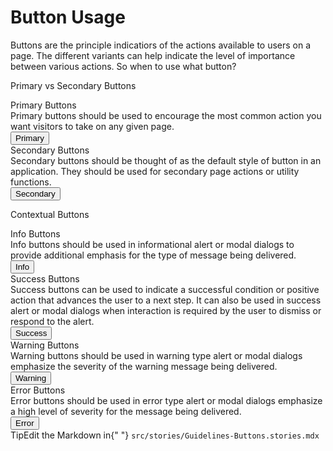 
<Meta title="Guidelines/Button Usage" />

# Button Usage

Buttons are the principle indicatiors of the actions available to users on a page. The different variants can help indicate the level of importance between various actions.  So when to use what button?

Primary vs Secondary Buttons

<div className="link-list single-row">
  <div  className="link-item flex-container">
    <span className="flex-child">
      <span class="subheading">Primary Buttons</span>
      <div>Primary buttons should be used  to encourage the most common action you want visitors to take on any given page.</div>
    </span>
    <span>
      <button className=" button button-primary ">Primary</button>
    </span>
  </div>

  <div  className="link-item flex-container">
    <span className="flex-child">
      <span class="subheading">Secondary Buttons</span>
      <div>Secondary buttons should be thought of as the default style of button in an
      application. They should be used for secondary page actions or utility
      functions.</div>
    </span>
    <span>
      <button className=" button button-secondary ">Secondary</button>
    </span>
  </div>
</div>

Contextual Buttons

<div className="link-list">
  <div
    className="link-item flex-container"
    href=""
    target="_blank"
  >
    <span className="flex-child">
      <span class="subheading">Info Buttons</span>
      <div>
      Info buttons should be used in informational alert or modal dialogs to provide additional emphasis for the type of message being delivered.
      </div>
    </span>
    <span>
      <button className=" button button-info ">Info</button>
    </span>
  </div>
 <div
    className="link-item flex-container"
    href=""
    target="_blank"
  >
    <span className="flex-child">
      <span class="subheading">Success Buttons</span>
      <div>
        Success buttons can be used to indicate a successful condition or positive action that advances the user to a next step.  It can also be used in success alert or modal dialogs when interaction is required by the user to dismiss or respond to the alert.
      </div>
    </span>
    <span>
      <button className=" button button-success ">Success</button>
    </span>
  </div>
  <div
    className="link-item flex-container"
    href=""
    target="_blank">
    <span className="flex-child">
      <span class="subheading">Warning Buttons</span>
      <div>
      Warning buttons should be used in warning type alert or modal dialogs emphasize the severity of the warning  message being delivered.
      </div>
    </span>
    <span>
      <button className=" button button-warning ">Warning</button>
    </span>
  </div>
    <div
    className="link-item flex-container"
    href=""
    target="_blank">
    <span className="flex-child">
      <span class="subheading">Error Buttons</span>
      <div>
            Error buttons should be used in error type alert or modal dialogs emphasize a high level of severity for the message being delivered.
      </div>
    </span>
    <span>
      <button className=" button  button-error ">Error</button>
    </span>
  </div>
</div>

<div className="tip-wrapper">
	<span className="tip">Tip</span>Edit the Markdown in{" "}
	<code>src/stories/Guidelines-Buttons.stories.mdx</code>
</div>
